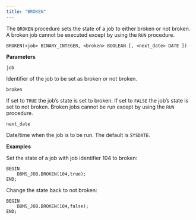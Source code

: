 ```yaml
---
title: "BROKEN"
---
```


The `BROKEN` procedure sets the state of a job to either broken or not broken. A broken job cannot be executed except by using the `RUN` procedure.

```text
BROKEN(<job> BINARY_INTEGER, <broken> BOOLEAN [, <next_date> DATE ])
```

**Parameters**

`job`

 Identifier of the job to be set as broken or not broken.

`broken`

 If set to `TRUE` the job’s state is set to broken. If set to `FALSE` the job’s state is set to not broken. Broken jobs cannot be run except by using the `RUN` procedure.

`next_date`

 Date/time when the job is to be run. The default is `SYSDATE`.

**Examples**

Set the state of a job with job identifier 104 to broken:

```text
BEGIN
    DBMS_JOB.BROKEN(104,true);
END;
```

Change the state back to not broken:

```text
BEGIN
    DBMS_JOB.BROKEN(104,false);
END;
```
